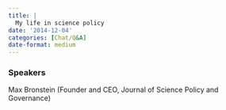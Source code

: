 ```yaml
---
title: |
  My life in science policy
date: '2014-12-04'
categories: [Chat/Q&A]
date-format: medium 
---
```



### Speakers  
Max Bronstein (Founder and CEO, Journal of Science Policy and Governance)



